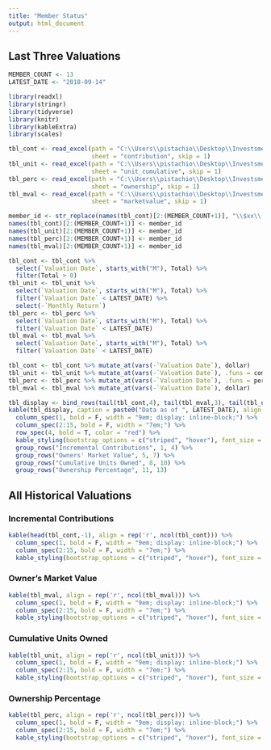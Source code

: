 ```yaml
---
title: "Member Status"
output: html_document
---
```


## Last Three Valuations

```r
MEMBER_COUNT <- 13
LATEST_DATE <- "2018-09-14"

library(readxl)
library(stringr)
library(tidyverse)
library(knitr)
library(kableExtra)
library(scales)

tbl_cont <- read_excel(path = "C:\\Users\\pistachio\\Desktop\\Investsment Club\\BaSIC_valuations.xlsx",
                       sheet = "contribution", skip = 1)
tbl_unit <- read_excel(path = "C:\\Users\\pistachio\\Desktop\\Investsment Club\\BaSIC_valuations.xlsx",
                       sheet = "unit_cumulative", skip = 1)
tbl_perc <- read_excel(path = "C:\\Users\\pistachio\\Desktop\\Investsment Club\\BaSIC_valuations.xlsx",
                       sheet = "ownership", skip = 1)
tbl_mval <- read_excel(path = "C:\\Users\\pistachio\\Desktop\\Investsment Club\\BaSIC_valuations.xlsx",
                       sheet = "marketvalue", skip = 1)

member_id <- str_replace(names(tbl_cont)[2:(MEMBER_COUNT+1)], "\\$xx\\.", "M")
names(tbl_cont)[2:(MEMBER_COUNT+1)] <- member_id
names(tbl_unit)[2:(MEMBER_COUNT+1)] <- member_id
names(tbl_perc)[2:(MEMBER_COUNT+1)] <- member_id
names(tbl_mval)[2:(MEMBER_COUNT+1)] <- member_id

tbl_cont <- tbl_cont %>%
  select(`Valuation Date`, starts_with("M"), Total) %>%
  filter(Total > 0)
tbl_unit <- tbl_unit %>%
  select(`Valuation Date`, starts_with("M"), Total) %>%
  filter(`Valuation Date` < LATEST_DATE) %>%
  select(-`Monthly Return`)
tbl_perc <- tbl_perc %>%
  select(`Valuation Date`, starts_with("M"), Total) %>%
  filter(`Valuation Date` < LATEST_DATE)
tbl_mval <- tbl_mval %>%
  select(`Valuation Date`, starts_with("M"), Total) %>%
  filter(`Valuation Date` < LATEST_DATE)

tbl_cont <- tbl_cont %>% mutate_at(vars(-`Valuation Date`), dollar)
tbl_unit <- tbl_unit %>% mutate_at(vars(-`Valuation Date`), .funs = comma, accuracy = 0.01)
tbl_perc <- tbl_perc %>% mutate_at(vars(-`Valuation Date`), .funs = percent, accuracy = 0.01)
tbl_mval <- tbl_mval %>% mutate_at(vars(-`Valuation Date`), dollar)

tbl_display <- bind_rows(tail(tbl_cont,4), tail(tbl_mval,3), tail(tbl_unit,3), tail(tbl_perc,3))
kable(tbl_display, caption = paste0("Data as of ", LATEST_DATE), align = rep('r', ncol(tbl_display))) %>%
  column_spec(1, bold = F, width = "9em; display: inline-block;") %>%
  column_spec(2:15, bold = F, width = "7em;") %>%
  row_spec(4, bold = T, color = "red") %>%
  kable_styling(bootstrap_options = c("striped", "hover"), font_size = 13) %>%
  group_rows("Incremental Contributions", 1, 4) %>%
  group_rows("Owners' Market Value", 5, 7) %>%
  group_rows("Cumulative Units Owned", 8, 10) %>%
  group_rows("Ownership Percentage", 11, 13)
```

## All Historical Valuations {.tabset}

### Incremental Contributions

```r
kable(head(tbl_cont,-1), align = rep('r', ncol(tbl_cont))) %>%
  column_spec(1, bold = F, width = "9em; display: inline-block;") %>%
  column_spec(2:15, bold = F, width = "7em;") %>%
  kable_styling(bootstrap_options = c("striped", "hover"), font_size = 13)
```

### Owner's Market Value

```r
kable(tbl_mval, align = rep('r', ncol(tbl_mval))) %>%
  column_spec(1, bold = F, width = "9em; display: inline-block;") %>%
  column_spec(2:15, bold = F, width = "7em;") %>%
  kable_styling(bootstrap_options = c("striped", "hover"), font_size = 13)
```

### Cumulative Units Owned

```r
kable(tbl_unit, align = rep('r', ncol(tbl_unit))) %>%
  column_spec(1, bold = F, width = "9em; display: inline-block;") %>%
  column_spec(2:15, bold = F, width = "7em;") %>%
  kable_styling(bootstrap_options = c("striped", "hover"), font_size = 13)
```

### Ownership Percentage

```r
kable(tbl_perc, align = rep('r', ncol(tbl_perc))) %>%
  column_spec(1, bold = F, width = "9em; display: inline-block;") %>%
  column_spec(2:15, bold = F, width = "7em;") %>%
  kable_styling(bootstrap_options = c("striped", "hover"), font_size = 13)
```

